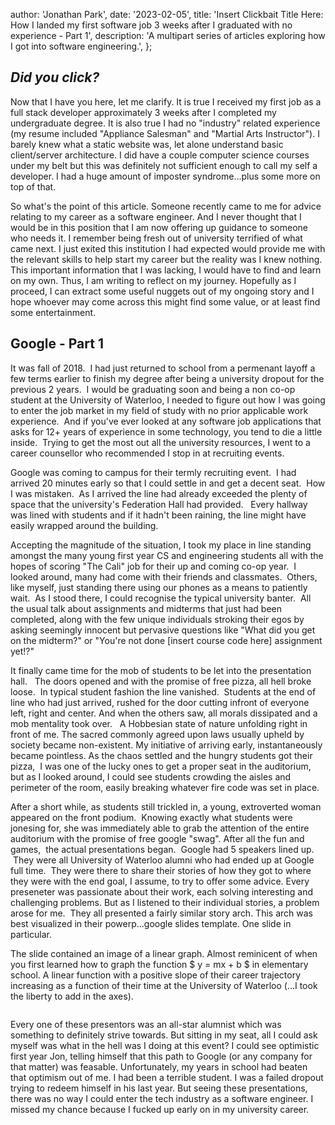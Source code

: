 
  author: 'Jonathan Park',
  date: '2023-02-05',
  title:
    'Insert Clickbait Title Here: How I landed my first software job 3 weeks after I graduated with no experience - Part 1',
  description: 'A multipart series of articles exploring how I got into software engineering.',
};


## _Did you click?_

Now that I have you here, let me clarify. It is true I received my first job as a full stack
developer approximately 3 weeks after I completed my undergraduate degree. It is also true I had no
"industry" related experience (my resume included "Appliance Salesman" and "Martial Arts
Instructor"). I barely knew what a static website was, let alone understand basic client/server
architecture. I did have a couple computer science courses under my belt but this was definitely not
sufficient enough to call my self a developer. I had a huge amount of imposter syndrome...plus some
more on top of that.

So what's the point of this article. Someone recently came to me for advice relating to my career as
a software engineer. And I never thought that I would be in this position that I am now offering up
guidance to someone who needs it. I remember being fresh out of university terrified of what came
next. I just exited this institution I had expected would provide me with the relevant skills to
help start my career but the reality was I knew nothing. This important information that I was
lacking, I would have to find and learn on my own. Thus, I am writing to reflect on my journey.
Hopefully as I proceed, I can extract some useful nuggets out of my ongoing story and I hope whoever
may come across this might find some value, or at least find some entertainment.

## Google - Part 1

It was fall of 2018.  I had just returned to school from a permenant layoff a few terms earlier to
finish my degree after being a university dropout for the previous 2 years.  I would be graduating
soon and being a non co-op student at the University of Waterloo, I needed to figure out how I was
going to enter the job market in my field of study with no prior applicable work experience.  And if
you've ever looked at any software job applications that asks for 12+ years of experience in some
technology, you tend to die a little inside.  Trying to get the most out all the university
resources, I went to a career counsellor who recommended I stop in at recruiting events.

Google was coming to campus for their termly recruiting event.  I had arrived 20 minutes early so
that I could settle in and get a decent seat.  How I was mistaken.  As I arrived the line had
already exceeded the plenty of space that the university's Federation Hall had provided.   Every
hallway was lined with students and if it hadn't been raining, the line might have easily wrapped
around the building.

Accepting the magnitude of the situation, I took my place in line standing amongst the many young
first year CS and engineering students all with the hopes of scoring "The Cali" job for their up and
coming co-op year.  I looked around, many had come with their friends and classmates.  Others, like
myself, just standing there using our phones as a means to patiently wait.  As I stood there, I
could recognise the typical university banter.  All the usual talk about assignments and midterms
that just had been completed, along with the few unique individuals stroking their egos by asking
seemingly innocent but pervasive questions like "What did you get on the midterm?" or "You're not
done [insert course code here] assignment yet!?"

It finally came time for the mob of students to be let into the presentation hall.   The doors
opened and with the promise of free pizza, all hell broke loose.  In typical student fashion the
line vanished.  Students at the end of line who had just arrived, rushed for the door cutting
infront of everyone left, right and center. And when the others saw, all morals dissipated and a mob
mentality took over.   A Hobbesian state of nature unfolding right in front of me. The sacred
commonly agreed upon laws usually upheld by society became non-existent. My initiative of arriving
early, instantaneously became pointless. As the chaos settled and the hungry students got their
pizza,  I was one of the lucky ones to get a proper seat in the auditorium, but as I looked around,
I could see students crowding the aisles and perimeter of the room, easily breaking whatever fire
code was set in place.

After a short while, as students still trickled in, a young, extroverted woman appeared on the front
podium.  Knowing exactly what students were jonesing for, she was immediately able to grab the
attention of the entire auditorium with the promise of free google "swag". After all the fun and
games,  the actual presentations began.  Google had 5 speakers lined up.  They were all University
of Waterloo alumni who had ended up at Google full time.  They were there to share their stories of
how they got to where they were with the end goal, I assume, to try to offer some advice. Every
preseneter was passionate about their work, each solving interesting and challenging problems. But
as I listened to their individual stories, a problem arose for me.  They all presented a fairly
similar story arch. This arch was best visualized in their powerp...google slides template. One
slide in particular.

The slide contained an image of a linear graph. Almost reminicent of when you first learned how to
graph the function $ y = mx + b $ in elementary school. A linear function with a positive slope of
their career trajectory increasing as a function of their time at the University of Waterloo (...I
took the liberty to add in the axes).

<Image src={coopGraph} alt="" />

Every one of these presentors was an all-star alumnist which was something to definitely strive
towards. But sitting in my seat, all I could ask myself was what in the hell was I doing at this
event? I could see optimistic first year Jon, telling himself that this path to Google (or any
company for that matter) was feasable. Unfortunately, my years in school had beaten that optimism
out of me. I had been a terrible student. I was a failed dropout trying to redeem himself in his
last year. But seeing these presentations, there was no way I could enter the tech industry as a
software engineer. I missed my chance because I fucked up early on in my university career.
